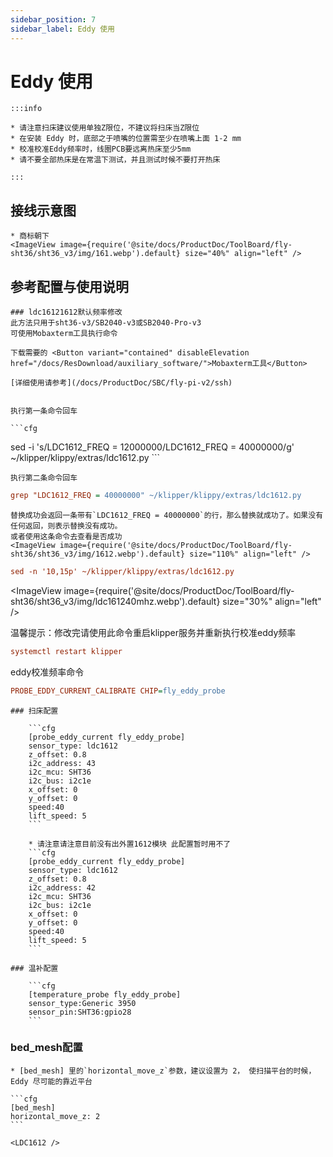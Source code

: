 ```yaml
---
sidebar_position: 7
sidebar_label: Eddy 使用
---
```




# Eddy 使用

    :::info

    * 请注意扫床建议使用单独Z限位，不建议将扫床当Z限位
    * 在安装 Eddy 时，底部之于喷嘴的位置需至少在喷嘴上面 1-2 mm
    * 校准校准Eddy频率时，线圈PCB要远离热床至少5mm
    * 请不要全部热床是在常温下测试，并且测试时候不要打开热床

    :::


## 接线示意图

    * 商标朝下
    <ImageView image={require('@site/docs/ProductDoc/ToolBoard/fly-sht36/sht36_v3/img/161.webp').default} size="40%" align="left" />


## 参考配置与使用说明
   
    ### ldc16121612默认频率修改
    此方法只用于sht36-v3/SB2040-v3或SB2040-Pro-v3
    可使用Mobaxterm工具执行命令
    
    下载需要的 <Button variant="contained" disableElevation href="/docs/ResDownload/auxiliary_software/">Mobaxterm工具</Button>
    
    [详细使用请参考](/docs/ProductDoc/SBC/fly-pi-v2/ssh)


    执行第一条命令回车

    ```cfg
sed -i 's/LDC1612_FREQ = 12000000/LDC1612_FREQ = 40000000/g' ~/klipper/klippy/extras/ldc1612.py
    ```

    执行第二条命令回车
  ```cfg
grep "LDC1612_FREQ = 40000000" ~/klipper/klippy/extras/ldc1612.py
  ```
    替换成功会返回一条带有`LDC1612_FREQ = 40000000`的行，那么替换就成功了。如果没有任何返回，则表示替换没有成功。
    或者使用这条命令去查看是否成功
    <ImageView image={require('@site/docs/ProductDoc/ToolBoard/fly-sht36/sht36_v3/img/1612.webp').default} size="110%" align="left" />
```cfg
sed -n '10,15p' ~/klipper/klippy/extras/ldc1612.py
```
   <ImageView image={require('@site/docs/ProductDoc/ToolBoard/fly-sht36/sht36_v3/img/ldc161240mhz.webp').default} size="30%" align="left" />

   温馨提示：修改完请使用此命令重启klipper服务并重新执行校准eddy频率
   ```cfg
   systemctl restart klipper
   ```
   eddy校准频率命令
   ```cfg
   PROBE_EDDY_CURRENT_CALIBRATE CHIP=fly_eddy_probe
   ```


    ### 扫床配置

        ```cfg
        [probe_eddy_current fly_eddy_probe]
        sensor_type: ldc1612
        z_offset: 0.8
        i2c_address: 43
        i2c_mcu: SHT36
        i2c_bus: i2c1e
        x_offset: 0
        y_offset: 0
        speed:40
        lift_speed: 5
        ```

        * 请注意请注意目前没有出外置1612模块 此配置暂时用不了
        ```cfg
        [probe_eddy_current fly_eddy_probe]
        sensor_type: ldc1612
        z_offset: 0.8
        i2c_address: 42
        i2c_mcu: SHT36
        i2c_bus: i2c1e
        x_offset: 0
        y_offset: 0
        speed:40
        lift_speed: 5
        ```

    ### 温补配置

        ```cfg
        [temperature_probe fly_eddy_probe]
        sensor_type:Generic 3950
        sensor_pin:SHT36:gpio28
        ```

### bed_mesh配置

    * [bed_mesh] 里的`horizontal_move_z`参数，建议设置为 2， 使扫描平台的时候，Eddy 尽可能的靠近平台

    ```cfg
    [bed_mesh]
    horizontal_move_z: 2
    ```

    <LDC1612 />